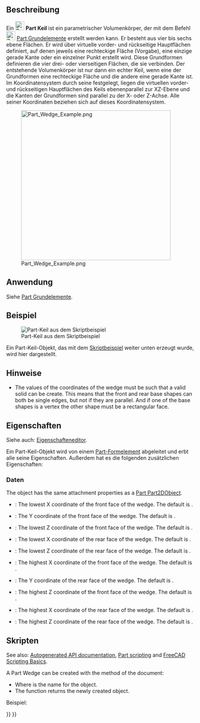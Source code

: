 <languages/>

{{Docnav/de
|[[Part_Prism/de|Prisma]]
|[[Part_Helix/de|Helix]]
|[[Part_Workbench/de|Part]]
|IconL=Part_Prism.svg
|IconR=Part_Helix.svg
|IconC=Workbench_Part.svg
}}

{{GuiCommand/de
|Name=Part Wedge
|Name/de=Part Keil
|MenuLocation=Formteil → [[Part_Primitives/de|Grundkörper erstellen...]] → Keil
|Workbenches=[[Part_Workbench/de|Part]], [[OpenSCAD_Workbench/de|OpenSCAD]]
|SeeAlso=[[Part_Primitives/de|Part Grundelemente]]
}}

==Beschreibung==

Ein [[Image:Part_Wedge.svg|24px]] '''Part Keil''' ist ein parametrischer Volumenkörper, der mit dem Befehl [[Image:Part_Primitives.svg|24px]] [[Part_Primitives/de|Part Grundelemente]] erstellt werden kann. Er besteht aus vier bis sechs ebene Flächen. Er wird über virtuelle vorder- und rückseitige Hauptflächen definiert, auf denen jeweils eine rechteckige Fläche (Vorgabe), eine einzige gerade Kante oder ein einzelner Punkt erstellt wird. Diese Grundformen definieren die vier drei- oder vierseitigen Flächen, die sie verbinden. Der entstehende Volumenkörper ist nur dann ein echter Keil, wenn eine der Grundformen eine rechteckige Fläche und die andere eine gerade Kante ist. Im Koordinatensystem durch seine {{PropertyData/de|Placement}} festgelegt, liegen die virtuellen vorder- und rückseitigen Hauptflächen des Keils ebenenparallel zur XZ-Ebene und die Kanten der Grundformen sind parallel zu der X- oder Z-Achse. Alle seiner Koordinaten beziehen sich auf dieses Koordinatensystem.

[[Image:Part_Wedge_Example.png|400px]]

==Anwendung==

Siehe [[Part_Primitives/de#Anwendung|Part Grundelemente]].

==Beispiel==

[[Image:Part_Wedge_Scripting_Example.png|thumb|Part-Keil aus dem Skriptbeispiel]]

Ein Part-Keil-Objekt, das mit dem [[#Skripten|Skriptbeispiel]] weiter unten erzeugt wurde, wird hier dargestellt.

==Hinweise==

* The values of the coordinates of the wedge must be such that a valid solid can be create. This means that the front and rear base shapes can both be single edges, but not if they are parallel. And if one of the base shapes is a vertex the other shape must be a rectangular face.

==Eigenschaften==

Siehe auch: [[Property_editor/de|Eigenschafteneditor]].

Ein Part-Keil-Objekt wird von einem [[Part_Feature/de|Part-Formelement]] abgeleitet und erbt alle seine Eigenschaften. Außerdem hat es die folgenden zusätzlichen Eigenschaften:

===Daten===

{{TitleProperty|Attachment}}

The object has the same attachment properties as a [[Part_Part2DObject#Data|Part Part2DObject]].

{{TitleProperty|Wedge}}

* {{PropertyData|Xmin|Distance}}: The lowest X coordinate of the front face of the wedge. The default is {{Value|0mm}}.
* {{PropertyData|Ymin|Distance}}: The Y coordinate of the front face of the wedge. The default is {{Value|0mm}}.
* {{PropertyData|Zmin|Distance}}: The lowest Z coordinate of the front face of the wedge. The default is {{Value|0mm}}.
* {{PropertyData|X2min|Distance}}: The lowest X coordinate of the rear face of the wedge. The default is {{Value|2mm}}.
* {{PropertyData|Z2min|Distance}}: The lowest Z coordinate of the rear face of the wedge. The default is {{Value|2mm}}.
* {{PropertyData|Xmax|Distance}}: The highest X coordinate of the front face of the wedge. The default is {{Value|10mm}}.
* {{PropertyData|Ymax|Distance}}: The Y coordinate of the rear face of the wedge. The default is {{Value|10mm}}.
* {{PropertyData|Zmax|Distance}}: The highest Z coordinate of the front face of the wedge. The default is {{Value|10mm}}.
* {{PropertyData|X2max|Distance}}: The highest X coordinate of the rear face of the wedge. The default is {{Value|8mm}}.
* {{PropertyData|Z2max|Distance}}: The highest Z coordinate of the rear face of the wedge. The default is {{Value|8mm}}.

==Skripten==

See also: [https://freecad.github.io/SourceDoc/ Autogenerated API documentation], [[Part_scripting|Part scripting]] and [[FreeCAD_Scripting_Basics|FreeCAD Scripting Basics]].

A Part Wedge can be created with the {{Incode|addObject()}} method of the document:

{{Code|code=
wedge = FreeCAD.ActiveDocument.addObject("Part::Wedge", "myWedge")
}}

* Where {{Incode|"myWedge"}} is the name for the object.
* The function returns the newly created object.

Beispiel:

{{Code|code=
import FreeCAD as App

doc = App.activeDocument()

wedge = doc.addObject("Part::Wedge", "myWedge")
wedge.Xmin = 1
wedge.Ymin = 2
wedge.Zmin = 3
wedge.X2min = 4
wedge.Z2min = 6
wedge.Xmax = 15
wedge.Ymax = 20
wedge.Zmax = 55
wedge.X2max = 10
wedge.Z2max = 12
wedge.Placement = App.Placement(App.Vector(1, 2, 3), App.Rotation(75, 60, 30))

doc.recompute()
}}


{{Docnav/de
|[[Part_Prism/de|Prisma]]
|[[Part_Helix/de|Helix]]
|[[Part_Workbench/de|Part]]
|IconL=Part_Prism.svg
|IconR=Part_Helix.svg
|IconC=Workbench_Part.svg
}}

{{Part_Tools_navi{{#translation:}}}}
{{Userdocnavi{{#translation:}}}}